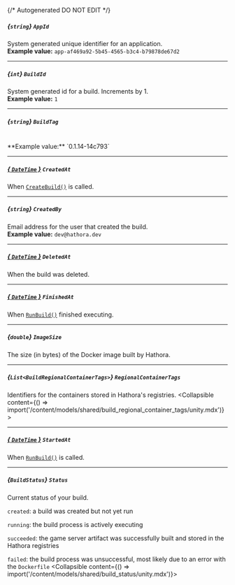 {/* Autogenerated DO NOT EDIT  */}

##### *{`string`}* `AppId`
System generated unique identifier for an application.
<br/>
**Example value:** `app-af469a92-5b45-4565-b3c4-b79878de67d2`

---
##### *{`int`}* `BuildId`
System generated id for a build. Increments by 1.
<br/>
**Example value:** `1`

---
##### *{`string`}* `BuildTag`
<br/>
**Example value:** `0.1.14-14c793`

---
##### [*{ `DateTime` }*](https://learn.microsoft.com/en-us/dotnet/api/system.datetime?view=net-5.0) `CreatedAt`
When [`CreateBuild()`](https://hathora.dev/api#tag/BuildV1/operation/CreateBuild) is called.

---
##### *{`string`}* `CreatedBy`
Email address for the user that created the build.
<br/>
**Example value:** `dev@hathora.dev`

---
##### [*{ `DateTime` }*](https://learn.microsoft.com/en-us/dotnet/api/system.datetime?view=net-5.0) `DeletedAt`
When the build was deleted.

---
##### [*{ `DateTime` }*](https://learn.microsoft.com/en-us/dotnet/api/system.datetime?view=net-5.0) `FinishedAt`
When [`RunBuild()`](https://hathora.dev/api#tag/BuildV1/operation/RunBuild) finished executing.

---
##### *{`double`}* `ImageSize`
The size (in bytes) of the Docker image built by Hathora.

---
##### *{`List<BuildRegionalContainerTags>`}* `RegionalContainerTags`
Identifiers for the containers stored in Hathora's registries.
<Collapsible content={() => import('/content/models/shared/build_regional_container_tags/unity.mdx')}>
</Collapsible>

---
##### [*{ `DateTime` }*](https://learn.microsoft.com/en-us/dotnet/api/system.datetime?view=net-5.0) `StartedAt`
When [`RunBuild()`](https://hathora.dev/api#tag/BuildV1/operation/RunBuild) is called.

---
##### *{`BuildStatus`}* `Status`
Current status of your build.

`created`: a build was created but not yet run

`running`: the build process is actively executing

`succeeded`: the game server artifact was successfully built and stored in the Hathora registries

`failed`: the build process was unsuccessful, most likely due to an error with the `Dockerfile`
<Collapsible content={() => import('/content/models/shared/build_status/unity.mdx')}>
</Collapsible>

